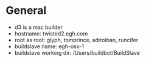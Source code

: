 = General =

* d3 is a mac builder
* hostname: twisted2.egh.com
* root as root: glyph, tomprince, adiroiban, runcifer
* buildslave name: egh-osx-1 
* buildslave working dir: /Users/buildbot/BuildSlave